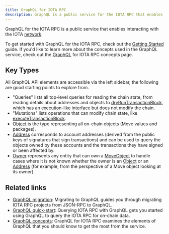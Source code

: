 ```yaml
---
title: GraphQL for IOTA RPC
description: GraphQL is a public service for the IOTA RPC that enables you to efficiently interact with the IOTA network.
---
```


GraphQL for the IOTA RPC is a public service that enables interacting with the IOTA [network](https://iota.org).

To get started with GraphQL for the IOTA RPC, check out the [Getting Started](../developer/getting-started/graphql-rpc.mdx) guide. If you'd like to learn more about the concepts used in the GraphQL service, check out the [GraphQL](../developer/graphql-rpc.mdx) for IOTA RPC concepts page.

## Key Types

All GraphQL API elements are accessible via the left sidebar, the following are good starting points to explore from.

- "Queries" lists all top-level queries for reading the chain state, from reading details about addresses and objects to <a href="/references/iota-api/iota-graphql/reference/queries/dry-run-transaction-block" data-noBrokenLinkCheck='true'>dryRunTransactionBlock</a>, which has an execution-like interface but does not modify the chain.
- "Mutations" lists operations that can modify chain state, like <a href="/references/iota-api/iota-graphql/reference/mutations/execute-transaction-block" data-noBrokenLinkCheck='true'>executeTransactionBlock</a>.
- <a href="/references/iota-api/iota-graphql/reference/objects/object" data-noBrokenLinkCheck='true'>Object</a> is the type representing all on-chain objects (Move values and packages).
- <a href="/references/iota-api/iota-graphql/reference/objects/address" data-noBrokenLinkCheck='true'>Address</a> corresponds to account addresses (derived from the public keys of signatures that sign transactions) and can be used to query the objects owned by these accounts and the transactions they have signed or been affected by.
- <a href="/references/iota-api/iota-graphql/reference/objects/owner" data-noBrokenLinkCheck='true'>Owner</a> represents any entity that can own a <a href="/references/iota-api/iota-graphql/reference/objects/move-object" data-noBrokenLinkCheck='true'>MoveObject</a> to handle cases where it is not known whether the owner is an <a href="/references/iota-api/iota-graphql/reference/objects/object" data-noBrokenLinkCheck='true'>Object</a> or an <a href="/references/iota-api/iota-graphql/reference/objects/address" data-noBrokenLinkCheck='true'>Address</a> (for example, from the perspective of a Move object looking at its owner).

## Related links

- [GraphQL migration](../developer/advanced/graphql-migration.mdx): Migrating to GraphQL guides you through migrating IOTA RPC projects from JSON-RPC to GraphQL.  
- [GraphQL quick-start](../developer/getting-started/graphql-rpc.mdx): Querying IOTA RPC with GraphQL gets you started using GraphQL to query the IOTA RPC for on-chain data.
- [GraphQL concepts](../developer/graphql-rpc.mdx): GraphQL for IOTA RPC examines the elements of GraphQL that you should know to get the most from the service.

